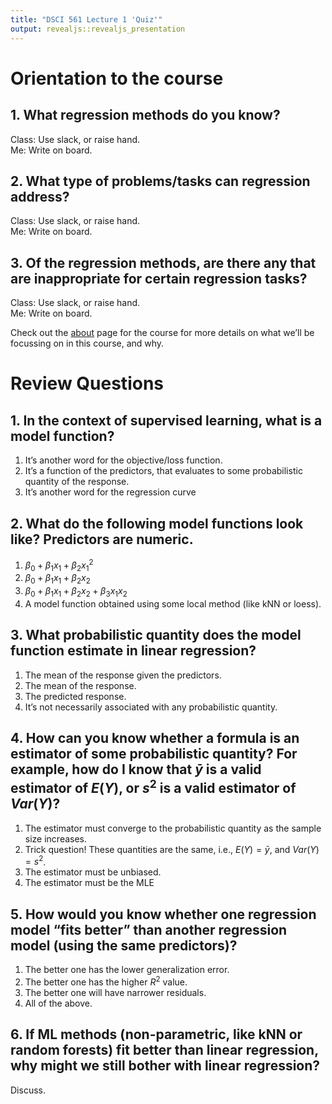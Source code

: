 ```yaml
---
title: "DSCI 561 Lecture 1 'Quiz'"
output: revealjs::revealjs_presentation
---
```


# Orientation to the course

## 1\. What regression methods do you know?

Class: Use slack, or raise hand.   
Me: Write on board.

## 2\. What type of problems/tasks can regression address?

Class: Use slack, or raise hand.   
Me: Write on board.

## 3\. Of the regression methods, are there any that are inappropriate for certain regression tasks?

Class: Use slack, or raise hand.   
Me: Write on board.

Check out the [about](../about.md) page for the course for more details on what we'll be focussing on in this course, and why.

# Review Questions

## 1\. In the context of supervised learning, what is a model function?

1. It's another word for the objective/loss function.
2. It's a function of the predictors, that evaluates to some probabilistic quantity of the response.
3. It's another word for the regression curve

## 2\. What do the following model functions look like? Predictors are numeric.

1. $\beta_0 + \beta_1 x_1 + \beta_2 x_1^2$
2. $\beta_0 + \beta_1 x_1 + \beta_2 x_2$
3. $\beta_0 + \beta_1 x_1 + \beta_2 x_2 + \beta_3 x_1 x_2$
4. A model function obtained using some local method (like kNN or loess).

## 3\. What probabilistic quantity does the model function estimate in linear regression?

1. The mean of the response given the predictors.
2. The mean of the response.
3. The predicted response.
4. It's not necessarily associated with any probabilistic quantity.

## 4\. How can you know whether a formula is an estimator of some probabilistic quantity? For example, how do I know that $\bar{y}$ is a valid estimator of $E(Y)$, or $s^2$ is a valid estimator of $Var(Y)$?

1. The estimator must converge to the probabilistic quantity as the sample size increases.
2. Trick question! These quantities are the same, i.e., $E(Y)=\bar{y}$, and $Var(Y)=s^2$.
3. The estimator must be unbiased.
4. The estimator must be the MLE

## 5\. How would you know whether one regression model "fits better" than another regression model (using the same predictors)?

1. The better one has the lower generalization error.
2. The better one has the higher $R^2$ value.
3. The better one will have narrower residuals.
4. All of the above.

## 6\. If ML methods (non-parametric, like kNN or random forests) fit better than linear regression, why might we still bother with linear regression?

Discuss.
